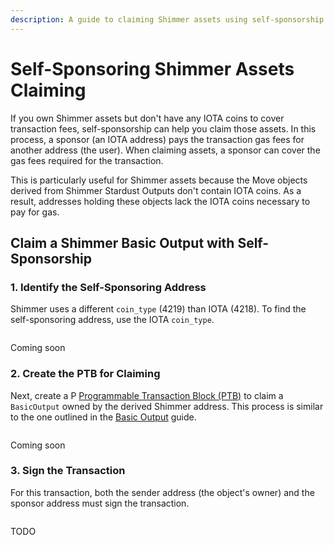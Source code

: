 ```yaml
---
description: A guide to claiming Shimmer assets using self-sponsorship when the address lacks IOTA coins for transaction fees.
---
```


# Self-Sponsoring Shimmer Assets Claiming

If you own Shimmer assets but don't have any IOTA coins to cover transaction fees, 
self-sponsorship can help you claim those assets.
In this process, a sponsor (an IOTA address) pays the transaction gas fees for another address (the user).
When claiming assets, a sponsor can cover the gas fees required for the transaction.

This is particularly useful for Shimmer assets because the Move objects derived from Shimmer Stardust Outputs don't contain IOTA coins.
As a result, addresses holding these objects lack the IOTA coins necessary to pay for gas.

## Claim a Shimmer Basic Output with Self-Sponsorship

### 1. Identify the Self-Sponsoring Address

Shimmer uses a different `coin_type` (4219) than IOTA (4218).
To find the self-sponsoring address, use the IOTA `coin_type`.

<Tabs groupId="code-language">
<TabItem value="rust" label="Rust">

```rust file=<rootDir>/docs/examples/rust/stardust/shimmer-self-sponsor.rs#L44-L50
```

</TabItem>
<TabItem value="typescript" label="TypeScript">

Coming soon

</TabItem>
</Tabs>

### 2. Create the PTB for Claiming

Next, create a P [Programmable Transaction Block (PTB)](../../iota-101/transactions/ptb/building-ptb.mdx)
to claim a `BasicOutput` owned by the derived Shimmer address.
This process is similar to the one outlined in the [Basic Output](basic.mdx) guide.

<Tabs groupId="code-language">
<TabItem value="rust" label="Rust">

```rust file=<rootDir>/docs/examples/rust/stardust/shimmer-self-sponsor.rs#L85-L135
```

</TabItem>
<TabItem value="typescript" label="TypeScript">

Coming soon

</TabItem>
</Tabs>

### 3. Sign the Transaction

For this transaction, both the sender address (the object's owner) and the sponsor address must sign the transaction.

<Tabs groupId="code-language">
<TabItem value="rust" label="Rust">

```rust file=<rootDir>/docs/examples/rust/stardust/shimmer-self-sponsor.rs#L151-L177
```

</TabItem>
<TabItem value="typescript" label="TypeScript">

TODO

</TabItem>
</Tabs>
